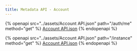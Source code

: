 ```yaml
---
title: Metadata API - Account
---
```


{% openapi src="../assets/Account API.json" path="/auth/me" method="get" %}
[Account API.json](<../assets/Account API.json>)
{% endopenapi %}

{% openapi src="../assets/Account API.json" path="/instance" method="get" %}
[Account API.json](<../assets/Account API.json>)
{% endopenapi %}

